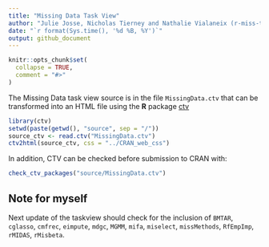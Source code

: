 ```yaml
---
title: "Missing Data Task View"
author: "Julie Josse, Nicholas Tierney and Nathalie Vialaneix (r-miss-tastic team)"
date: "`r format(Sys.time(), '%d %B, %Y')`"
output: github_document
---
```


<!-- README.md is generated from README.Rmd. Please edit that file -->

```r
knitr::opts_chunk$set(
  collapse = TRUE,
  comment = "#>"
)
```

The Missing Data task view source is in the file `MissingData.ctv` that
can be transformed into an HTML file using the **R** package [ctv](https://CRAN.R-project.org/package=ctv)

```r
library(ctv)
setwd(paste(getwd(), "source", sep = "/"))
source_ctv <- read.ctv("MissingData.ctv")
ctv2html(source_ctv, css = "../CRAN_web_css")
```

In addition, CTV can be checked before submission to CRAN with:
```r
check_ctv_packages("source/MissingData.ctv")
```

## Note for myself

Next update of the taskview should check for the inclusion of `BMTAR`, 
`cglasso`, `cmfrec`, `eimpute`, `mdgc`, `MGMM`, `mifa`, `miselect`, 
`missMethods`, `RfEmpImp`, `rMIDAS`, `rMisbeta`.
